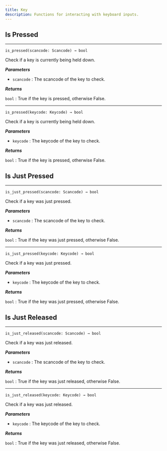 ```yaml
---
title: Key
description: Functions for interacting with keyboard inputs.
---
```


## Is Pressed
---

`is_pressed(scancode: Scancode) → bool`

Check if a key is currently being held down.

_**Parameters**_

- `scancode` : The scancode of the key to check.

_**Returns**_

`bool` : True if the key is pressed, otherwise False.

---

`is_pressed(keycode: Keycode) → bool`

Check if a key is currently being held down.

_**Parameters**_

- `keycode` : The keycode of the key to check.

_**Returns**_

`bool` : True if the key is pressed, otherwise False.

## Is Just Pressed
---

`is_just_pressed(scancode: Scancode) → bool`

Check if a key was just pressed.

_**Parameters**_

- `scancode` : The scancode of the key to check.

_**Returns**_

`bool` : True if the key was just pressed, otherwise False.

---

`is_just_pressed(keycode: Keycode) → bool`

Check if a key was just pressed.

_**Parameters**_

- `keycode` : The keycode of the key to check.

_**Returns**_

`bool` : True if the key was just pressed, otherwise False.

## Is Just Released
---

`is_just_released(scancode: Scancode) → bool`

Check if a key was just released.

_**Parameters**_

- `scancode` : The scancode of the key to check.

_**Returns**_

`bool` : True if the key was just released, otherwise False.

---

`is_just_released(keycode: Keycode) → bool`

Check if a key was just released.

_**Parameters**_

- `keycode` : The keycode of the key to check.

_**Returns**_

`bool` : True if the key was just released, otherwise False.
